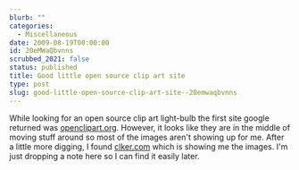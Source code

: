 ```yaml
---
blurb: ""
categories:
  - Miscellaneous
date: 2009-08-19T00:00:00
id: 20eMWaQbvnns
scrubbed_2021: false
status: published
title: Good little open source clip art site
type: post
slug: good-little-open-source-clip-art-site--20emwaqbvnns
---
```


While looking for an open source clip art light-bulb the first site
google returned was [openclipart.org](http://www.openclipart.org/).
However, it looks like they are in the middle of moving stuff
around so most of the images aren't showing up for me. After a
little more digging, I found [clker.com](http://www.clker.com/)
which is showing me the images. I'm just dropping a note here so I
can find it easily later.